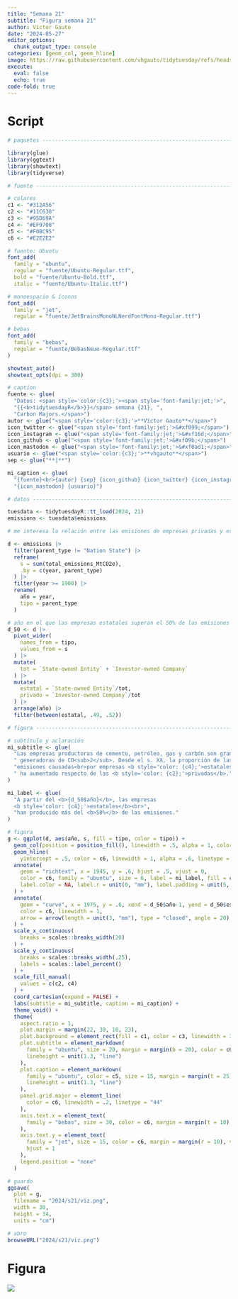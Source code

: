 ```yaml
---
title: "Semana 21"
subtitle: "Figura semana 21"
author: Víctor Gauto
date: "2024-05-27"
editor_options:
  chunk_output_type: console
categories: [geom_col, geom_hline]
image: https://raw.githubusercontent.com/vhgauto/tidytuesday/refs/heads/main/2024/s21/viz.png
execute:
  eval: false
  echo: true
code-fold: true
---
```



# Script

```r

# paquetes ----------------------------------------------------------------

library(glue)
library(ggtext)
library(showtext)
library(tidyverse)

# fuente ------------------------------------------------------------------

# colores
c1 <- "#312A56"
c2 <- "#11C638"
c3 <- "#95D69A"
c4 <- "#EF9708"
c5 <- "#F0BC95"
c6 <- "#E2E2E2"

# fuente: Ubuntu
font_add(
  family = "ubuntu", 
  regular = "fuente/Ubuntu-Regular.ttf",
  bold = "fuente/Ubuntu-Bold.ttf",
  italic = "fuente/Ubuntu-Italic.ttf")

# monoespacio & íconos
font_add(
  family = "jet", 
  regular = "fuente/JetBrainsMonoNLNerdFontMono-Regular.ttf")

# bebas
font_add(
  family = "bebas",
  regular = "fuente/BebasNeue-Regular.ttf"
)

showtext_auto()
showtext_opts(dpi = 300)

# caption
fuente <- glue(
  "Datos: <span style='color:{c3};'><span style='font-family:jet;'>",
  "{{<b>tidytuesdayR</b>}}</span> semana {21}, ",
  "Carbon Majors.</span>")
autor <- glue("<span style='color:{c3};'>**Víctor Gauto**</span>")
icon_twitter <- glue("<span style='font-family:jet;'>&#xf099;</span>")
icon_instagram <- glue("<span style='font-family:jet;'>&#xf16d;</span>")
icon_github <- glue("<span style='font-family:jet;'>&#xf09b;</span>")
icon_mastodon <- glue("<span style='font-family:jet;'>&#xf0ad1;</span>")
usuario <- glue("<span style='color:{c3};'>**vhgauto**</span>")
sep <- glue("**|**")

mi_caption <- glue(
  "{fuente}<br>{autor} {sep} {icon_github} {icon_twitter} {icon_instagram} ",
  "{icon_mastodon} {usuario}")

# datos -------------------------------------------------------------------

tuesdata <- tidytuesdayR::tt_load(2024, 21)
emissions <- tuesdata$emissions

# me interesa la relación entre las emisiones de empresas privadas y estatales

d <- emissions |> 
  filter(parent_type != "Nation State") |> 
  reframe(
    s = sum(total_emissions_MtCO2e),
    .by = c(year, parent_type)
  ) |> 
  filter(year >= 1900) |> 
  rename(
    año = year,
    tipo = parent_type
  )

# año en el que las empresas estatales superan el 50% de las emisiones de CO2
d_50 <- d |>
  pivot_wider(
    names_from = tipo,
    values_from = s
  ) |> 
  mutate(
    tot = `State-owned Entity` + `Investor-owned Company`
  ) |> 
  mutate(
    estatal = `State-owned Entity`/tot,
    privado = `Investor-owned Company`/tot
  ) |> 
  arrange(año) |> 
  filter(between(estatal, .49, .52))

# figura ------------------------------------------------------------------

# subtítulo y aclaración
mi_subtitle <- glue(
  "Las empresas productoras de cemento, petróleo, gas y carbón son grandes<br>",
  " generadoras de CO<sub>2</sub>. Desde el s. XX, la proporción de las ",
  "emisiones causadas<br>por empresas <b style='color: {c4};'>estatales</b>",
  " ha aumentado respecto de las <b style='color: {c2};'>privadas</b>."
)

mi_label <- glue(
  "A partir del <b>{d_50$año}</b>, las empresas 
  <b style='color: {c4};'>estatales</b><br>",
  "han producido más del <b>50%</b> de las emisiones."
)

# figura
g <- ggplot(d, aes(año, s, fill = tipo, color = tipo)) +
  geom_col(position = position_fill(), linewidth = .5, alpha = 1, color = c1) +
  geom_hline(
    yintercept = .5, color = c6, linewidth = 1, alpha = .6, linetype = "33") +
  annotate(
    geom = "richtext", x = 1945, y = .6, hjust = .5, vjust = 0, 
    color = c6, family = "ubuntu", size = 6, label = mi_label, fill = c1, 
    label.color = NA, label.r = unit(0, "mm"), label.padding = unit(5, "mm")
  ) +
  annotate(
    geom = "curve", x = 1975, y = .6, xend = d_50$año-1, yend = d_50$estatal,
    color = c6, linewidth = 1,
    arrow = arrow(length = unit(3, "mm"), type = "closed", angle = 20)
  ) +
  scale_x_continuous(
    breaks = scales::breaks_width(20)
  ) +
  scale_y_continuous(
    breaks = scales::breaks_width(.25),
    labels = scales::label_percent()
  ) +
  scale_fill_manual(
    values = c(c2, c4)
  ) +
  coord_cartesian(expand = FALSE) +
  labs(subtitle = mi_subtitle, caption = mi_caption) +
  theme_void() +
  theme(
    aspect.ratio = 1,
    plot.margin = margin(22, 30, 10, 23),
    plot.background = element_rect(fill = c1, color = c3, linewidth = 3),
    plot.subtitle = element_markdown(
      family = "ubuntu", size = 20, margin = margin(b = 20), color = c6,
      lineheight = unit(1.3, "line")
    ),
    plot.caption = element_markdown(
      family = "ubuntu", color = c5, size = 15, margin = margin(t = 25),
      lineheight = unit(1.3, "line")
    ),
    panel.grid.major = element_line(
      color = c6, linewidth = .2, linetype = "44"
    ),
    axis.text.x = element_text(
      family = "bebas", size = 30, color = c6, margin = margin(t = 10)
    ),
    axis.text.y = element_text(
      family = "jet", size = 15, color = c6, margin = margin(r = 10), vjust = 0,
      hjust = 1
    ),
    legend.position = "none"
  )

# guardo
ggsave(
  plot = g,
  filename = "2024/s21/viz.png",
  width = 30,
  height = 34,
  units = "cm")

# abro
browseURL("2024/s21/viz.png")
```

# Figura

![](https://raw.githubusercontent.com/vhgauto/tidytuesday/refs/heads/main/2024/s21/viz.png)


